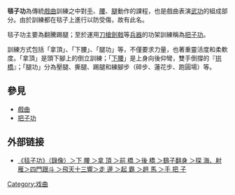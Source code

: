 '''毯子功'''為傳統[[戲曲|戲曲]]訓練之中對[[手|手]]、[[腰|腰]]、[[腿|腿]]動作的課程，也是戲曲表演[[武功|武功]]的組成部分。由於訓練都在毯子上進行以防受傷，故有此名。

毯子功主要為翻騰踢腿；至於運用[[刀|刀]][[槍|槍]][[劍|劍]][[戟|戟]]等[[兵器|兵器]]的功架訓練稱為[[把子功|把子功]]。

訓練方式包括「拿頂」、「下腰」、「腿功」等，不僅要求力量，也著重靈活度和柔軟度。「拿頂」是頭下腳上的倒立訓練；「[[下腰|下腰]]」是上身向後仰彎，雙手倒撐的『[[拱橋|拱橋]]』；「腿功」分為壓腿、撕腿、踢腿和練腳步（碎步、蓮花步、跑圓場）等。

==參見==
* [[戲曲|戲曲]]
* [[把子功|把子功]]

==外部链接==
* [https://web.archive.org/web/20090921070458/http://w90.bengzi.org.tw/c_side/c-right-b4-a.htm 《毯子功》（錄像）＞下 腰 ＞拿 頂 ＞前 橋 ＞後 橋 ＞鷂子翻身 ＞探 海、射 雁＞四門跟斗 ＞飛天十三響＞走 邊 ＞起 霸 ＞趟 馬 ＞手 把 子 ]
{{art-stub}}

[[Category:戏曲|Category:戏曲]]